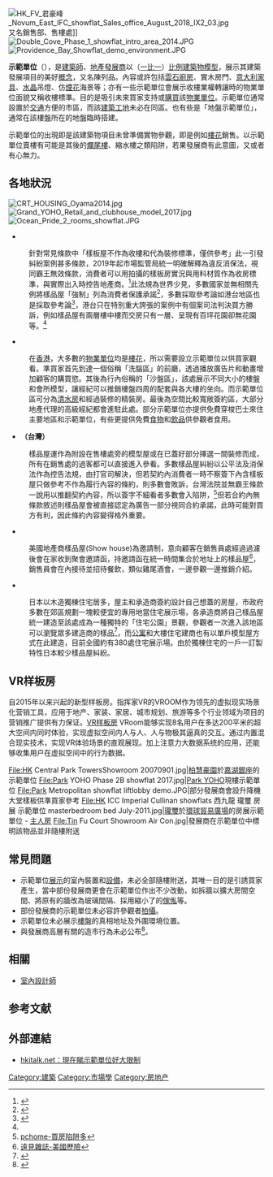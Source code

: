 {{noteTA
|T=zh:示範單位;zh-hans:样板房;zh-hk:示範單位;zh-tw:樣品屋;
|1=zh:示範單位;zh-hans:样板房;zh-hk:示範單位;zh-tw:樣品屋;
}}

{{Otheruses|subject=[[地產發展商|地產發展商]]為銷售而設立的-{zh:示範單位（樣品屋）;zh-hans:样板房（示范单位）;zh-hk:示範單位（樣品屋）;zh-tw:樣板房（示範單位）;}-|other=對[[中國大陸|中國大陸]]受當局嘉獎[[企業|企業]]單位的稱呼|示范单位 (中国大陆)}}
[[File:HK_FV_君豪峰_Novum_East_IFC_showflat_Sales_office_August_2018_IX2_03.jpg|thumb]]又名銷售部、售樓處]]
[[File:Double_Cove_Phase_1_showflat_intro_area_2014.JPG|thumb]]
[[File:Providence_Bay_Showflat_demo_environment.JPG|thumb]]

'''示範單位'''（{{lang-en|Show House}}），是[[建築師|建築師]]、[[地產發展商|地產發展商]]以（[[100%|一比一]]）[[比例|比例]][[建築物|建築物]][[模型|模型]]，展示其建築發展項目的美好[[概念|概念]]，又名陳列品。內容或許包括[[雲石|雲石]][[廚房|廚房]]、實木房門、[[意大利|意大利]][[家具|家具]]、[[水晶|水晶]]吊燈、仿[[煙花|煙花]]海景等；亦有一些示範單位會展示收樓業權轉讓時的物業單位面貌又稱收樓標準。目的是吸引未來買家支持或[[購買|購買]]該[[樓盤|物業單位]]。示範單位通常設置於[[交通|交通]]方便的市區，而該[[建築工地|建築工地]]未必在同區。也有些是「地盤示範單位」，通常在該樓盤所在的地盤臨時搭建。

示範單位的出現即是該建築物項目未曾準備實物參觀，即是例如[[樓花|樓花]]銷售。以示範單位賣樓有可能是其後的[[爛尾樓|爛尾樓]]、縮水樓之類陷阱，若果發展商有此意圖，又或者有心無力。

== 各地狀況 ==
[[File:CRT_HOUSING_Oyama2014.jpg|thumb]]
[[File:Grand_YOHO_Retail_and_clubhouse_model_2017.jpg|thumb]]
[[File:Ocean_Pride_2_rooms_showflat.JPG|thumb]]
*'''{{PRC}}'''
:針對常見條款中「樣板屋不作為收樓和代為裝修標準，僅供參考」此一引發糾紛案例甚多條款，2019年起市場監管局統一明確解釋為違反消保法，視同霸王無效條款，消費者可以用拍攝的樣板房實況與用料材質作為收房標準，與實際出入時控告地產商。<ref>{{Cite web |url=https://www.youtube.com/watch?v=p-3ov6S-rMo |title=杭州衛視-20條霸王條款 |access-date=2019-09-12 |archive-date=2020-12-07 |archive-url=https://web.archive.org/web/20201207183838/https://www.youtube.com/watch?v=p-3ov6S-rMo&gl=US&hl=en |dead-url=no }}</ref>此法規為世界少見，多數國家並無相關先例將樣品屋「強制」列為消費者保護承諾<ref>{{Cite web |url=http://www.jutenkyo.com/ |title=住宅展示場協議会 |accessdate=2019-09-12 |archive-date=2019-06-16 |archive-url=https://web.archive.org/web/20190616151125/http://www.jutenkyo.com/ |dead-url=no }}</ref>，多數採取參考論如港台地區也是採取參考論<ref>{{Cite web |url=https://www.youtube.com/watch?v=VQyuJTDxCTk |title=三立官方頻道-樣品屋陷阱多 |accessdate=2019-09-12 |archive-date=2017-09-17 |archive-url=https://web.archive.org/web/20170917054936/https://www.youtube.com/watch?v=VQyuJTDxCTk |dead-url=no }}</ref>，港台只在特別重大誇張的案例中有個案司法判決買方勝訴，例如樣品屋有兩層樓中樓而交房只有一層、呈現有百坪花園卻無花園等。<ref name=pc589/>

*'''{{HKSAR}}'''
:在[[香港|香港]]，大多數的[[樓盤|物業單位]]均是[[樓花|樓花]]，所以需要設立示範單位以供買家觀看。準買家首先到達一個俗稱「洗腦區」的前廳，透過播放廣告片和動畫增加顧客的購買慾。其後為行內俗稱的「沙盤區」，該處展示不同大小的樓盤和會所模型，讓經紀可以推銷樓盤四周的配套與各大樓的坐向。而示範單位區可分為[[清水房|清水房]]和經過裝修的精裝房。最後為空間比較寬敞簽約區，大部分地產代理的高級經紀都會進駐此處。部分示範單位亦提供免費穿梭巴士來住主要地區和示範單位，有些更提供免費[[食物|食物]]和[[飲品|飲品]]供參觀者食用。

*'''{{ROC}}（台灣）'''
:樣品屋運作為附設在售樓處旁的模型屋或在已蓋好部分擇選一間裝修而成，所有在銷售處的過客都可以直接進入參看。多數樣品屋糾紛以公平法及消保法作為控告法規，由打官司解決，但若契約內消費者一時不察簽下內含樣板屋只做參考不作為履行內容的條約，則多數會敗訴，台灣法院並無霸王條款一說用以推翻契約內容，所以簽字不細看者多數會入陷阱，<ref name=pc589>[http://news.pchome.com.tw/magazine/report/li/myhouse/8205/134141760003214055005_2.htm pchome-買房陷阱多]</ref>但若合約內無條款敘述則樣品屋會被直接認定為廣告一部分視同合約承諾，此時可能對買方有利，因此條約內容變得格外重要。

*'''{{USA}}'''
:美國地產商樣品屋(Show house)為邀請制，意向顧客在銷售員處經過過濾後會在家收到聚會邀請函，持邀請函在統一時間集合於地址上的樣品屋<ref>[https://www.gvm.com.tw/article.html?id=26157 遠見雜誌-美國歷險]</ref>，銷售員會在內接待並招待餐飲，類似雞尾酒會，一邊參觀一邊推銷介紹。

*'''{{JAP}}'''
:日本以木造獨棟住宅居多，屋主和承造商簽約設計自己想蓋的房屋，市政府多數在郊區規劃一塊較便宜的專用地當住宅展示場，各承造商將自己樣品屋統一建造至該處成為一種獨特的「住宅公園」景觀，參觀者一次進入該地區可以瀏覽眾多建造商的樣品<ref>{{Cite web |url=http://www.jutenkyo.com/howto.html |title=展示場は便利で楽しい |accessdate=2019-09-12 |archive-date=2016-10-14 |archive-url=https://web.archive.org/web/20161014081218/http://www.jutenkyo.com/howto.html |dead-url=no }}</ref>，而[[公寓|公寓]]和大樓住宅建商也有以單戶模型屋方式在此建造，目前全國約有380處住宅展示場。由於獨棟住宅的一戶一訂製特性日本較少樣品屋糾紛。

== VR样板房 ==
自2015年以来兴起的新型样板房。指挥家VR的VROOM作为领先的虚拟现实场景化营销工具，应用于地产、家装、家居、城市规划、旅游等多个行业领域为项目的营销推广提供有力保证。[http://www.vrzy.com/vr/69961.html VR样板房] {{Wayback|url=http://www.vrzy.com/vr/69961.html |date=20191207075245 }}VRoom能够实现8名用户在多达200平米的超大空间内同时体验，实现虚拟空间内人与人、人与物极其逼真的交互。通过内置混合现实技术，实现VR体验场景的直观展现。加上注意力大数据系统的应用，还能够收集用户在虚拟空间中的行为数据。

<gallery>
File:HK Central Park TowersShowroom 20070901.jpg|[[柏慧豪園|柏慧豪園]]於[[嘉湖銀座|嘉湖銀座]]的示範單位
File:Park YOHO Phase 2B showflat 2017.jpg|[[Park_YOHO|Park YOHO]]現樓示範單位
File:Park Metropolitan showflat liftlobby demo.JPG|部分發展商會設升降機大堂樣板供準買家參考
File:HK ICC Imperial Cullinan showflats 西九龍 瓏璽 房展 示範單位 masterbedroom bed July-2011.jpg|[[瓏璽|瓏璽]]於[[環球貿易廣場|環球貿易廣場]]的房展示範單位 - [[主人房|主人房]]
File:Tin Fu Court Showroom Air Con.jpg|發展商在示範單位中標明該物品並非隨樓附送
</gallery>

==常見問題==
*示範單位[[展示|展示]]的室內裝置和[[設備|設備]]，未必全部隨樓附送，其唯一目的是引誘買家產生{{tsl|en||Misleading|美好錯覺}}，當中部份發展商更會在示範單位作出不少改動，如拆牆以擴大房間空間、將原有的牆改為玻璃間隔、採用縮小了的[[傢俬|傢俬]]等。
*部份發展商的示範單位未必容許參觀者[[拍攝|拍攝]]。
*示範單位未必展示[[樓花|樓盤]]的真相地址及外圍環境位置。
*與發展商高層有關的造市行為未必公布<ref>{{Cite web |url=http://hk.news.yahoo.com/article/100412/4/hgag.html |title=明報：樓花示範單位常見問題 |accessdate=2010-04-12 |archive-date=2010-04-15 |archive-url=https://web.archive.org/web/20100415213713/http://hk.news.yahoo.com/article/100412/4/hgag.html |dead-url=no }}</ref>。

== 相關 ==
*[[室內設計師|室內設計師]]


==参考文献==
{{reflist}}


== 外部連結 ==
{{commonscat|Showflats}}
*[http://www.hkitalk.net/HKiTalk2/viewthread.php?tid=233473 hkitalk.net：現在睇示範單位好大限制]

[[Category:建築|Category:建築]]
[[Category:市場學|Category:市場學]]
[[Category:房地产|Category:房地产]]